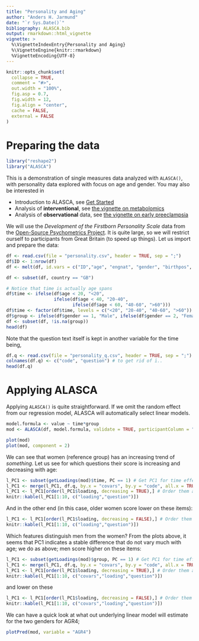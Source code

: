 ```yaml
---
title: "Personality and Aging"
author: "Anders H. Jarmund"
date: "`r Sys.Date()`"
bibliography: ALASCA.bib
output: rmarkdown::html_vignette
vignette: >
  %\VignetteIndexEntry{Personality and Aging}
  %\VignetteEngine{knitr::rmarkdown}
  %VignetteEncoding{UTF-8}
---
```

  
```r
knitr::opts_chunk$set(
  collapse = TRUE,
  comment = "#>",
  out.width = "100%", 
  fig.asp = 0.7,
  fig.width = 12,
  fig.align = "center",
  cache = FALSE,
  external = FALSE
)
```

# Preparing the data

<script src="js/hideOutput.js"></script>
<style>
.showopt {
  background-color: #004c93;
  color: #FFFFFF; 
  width: 150px;
  height: 20px;
  text-align: center;
  vertical-align: middle !important;
  float: left;
  font-family: sans-serif;
  border-radius: 8px;
}

.showopt:hover {
    background-color: #dfe4f2;
    color: #004c93;
}

.showopttext::before{
  content: "Show/Hide Source"
}

pre.plot {
  background-color: white !important;
}
</style>

```r
library("reshape2")
library("ALASCA")
```

This is a demonstration of single measures data analyzed with `ALASCA()`, with personality data explored with focus on age and gender. You may also be interested in

* Introduction to ALASCA, see [Get Started](ALASCA.html)
* Analysis of **interventional**, see [the vignette on metabolomics](metabolomics.html)
* Analysis of **observational** data, see [the vignette on early preeclampsia](pregnancy.html)

We will use the *Development of the Firstborn Personality Scale* data from the [Open-Source Psychometrics Project](https://openpsychometrics.org/_rawdata/). It is quite large, so we will restrict ourself to participants from Great Britain (to speed up things). Let us import and prepare the data:

<div class="fold s">
```r
df <- read.csv(file = "personality.csv", header = TRUE, sep = ";")
df$ID <- 1:nrow(df)
df <- melt(df, id.vars = c("ID","age", "engnat", "gender", "birthpos", "birthn", "submittime", "country", "dateload", "source", "screensize", "introelapse", "testelapse", "endelapse"))

df <- subset(df, country == "GB")

# Notice that time is actually age spans
df$time <- ifelse(df$age < 20, "<20", 
                  ifelse(df$age < 40, "20-40", 
                         ifelse(df$age < 60, "40-60", ">60")))
df$time <- factor(df$time, levels = c("<20", "20-40", "40-60", ">60"))
df$group <- ifelse(df$gender == 1, "Male", ifelse(df$gender == 2, "Female", NA))
df <- subset(df, !is.na(group))
head(df)
```
</div>

Note that the question text itself is kept in another variable for the time being,

```r
df.q <- read.csv(file = "personality_q.csv", header = TRUE, sep = ";")
colnames(df.q) <- c("code", "question") # to get rid of ï..
head(df.q)
```

# Applying ALASCA

Applying `ALASCA()` is quite straightforward. If we omit the random effect from our regression model, ALASCA will automatically select linear models.

```r
model.formula <- value ~ time*group
mod <- ALASCA(df, model.formula, validate = TRUE, participantColumn = "ID", plot.xlabel = "Age")

plot(mod)
plot(mod, component = 2)
```

We can see that women (reference group) has an increasing trend of *something*. Let us see for which questions their score is increasing and decreasing with age:

```r
l_PC1 <- subset(getLoadings(mod)$time, PC == 1) # Get PC1 for time effect
l_PC1 <- merge(l_PC1, df.q, by.x = "covars", by.y = "code", all.x = TRUE) # attach question
l_PC1 <- l_PC1[order(l_PC1$loading, decreasing = TRUE),] # Order them after loading
knitr::kable(l_PC1[1:10, c("loading","question")])
```

And in the other end (in this case, older women score lower on these items):

```r
l_PC1 <- l_PC1[order(l_PC1$loading, decreasing = FALSE),] # Order them after loading
knitr::kable(l_PC1[1:10, c("loading","question")])
```

Which features distinguish men from the women? From the plots above, it seems that PC1 indicates a stable difference that do not vary much with age; we do as above; men score higher on these items:

```r
l_PC1 <- subset(getLoadings(mod)$group, PC == 1) # Get PC1 for time effect
l_PC1 <- merge(l_PC1, df.q, by.x = "covars", by.y = "code", all.x = TRUE) # attach question
l_PC1 <- l_PC1[order(l_PC1$loading, decreasing = TRUE),] # Order them after loading
knitr::kable(l_PC1[1:10, c("covars","loading","question")])
```

and lower on these

```r
l_PC1 <- l_PC1[order(l_PC1$loading, decreasing = FALSE),] # Order them after loading
knitr::kable(l_PC1[1:10, c("covars","loading","question")])
```

We can have a quick look at what out underlying linear model will estimate for the two genders for AGR4;

```r
plotPred(mod, variable = "AGR4")
```